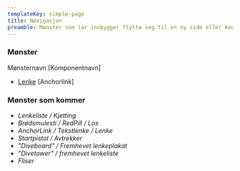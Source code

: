 ```yaml
---
templateKey: simple-page
title: Navigasjon
preamble: Mønster som lar innbygger flytte seg til en ny side eller kontekst
---
```

### Mønster
Mønsternavn [Komponentnavn]

* [Lenke](https://helsenorge.design/patterns/lenke-anchorlink)  [Anchorlink]

### Mønster som kommer

* *Lenkeliste / Kjetting*
* *Brødsmulesti / RedPill / Los*
* *AnchorLink / Tekstlenke / Lenke*
* *Startpistol / Avtrekker*
* *"Diveboard" / Fremhevet lenkeplakat*
* *"Divetower" / fremhevet lenkeliste*
* *Fliser*